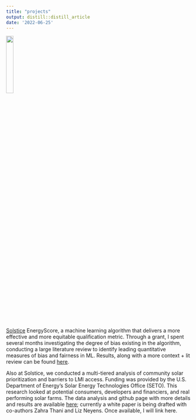 ```yaml
---
title: "projects"
output: distill::distill_article
date: '2022-06-25'
---
```




![](EnergyScore logo copy.jpg){ width=20% }


[Solstice](https://solstice-initiative.org/) EnergyScore, a machine learning algorithm that delivers a more effective and more equitable qualification metric. Through a grant, I spent several months investigating the degree of bias existing in the algorithm, conducting a large literature review to identify leading quantitative measures of bias and fairness in ML. Results, along with a more context + lit review can be found [here](http://energyscore-bias-research.s3-website.us-east-2.amazonaws.com/#content). 


Also at Solstice, we conducted a multi-tiered analysis of community solar prioritization and barriers to LMI access. Funding was provided by the U.S. Department of Energy's Solar Energy Technologies Office (SETO). This research looked at potential consumers, developers and financiers, and real performing solar farms. The data analysis and github page with more details and results are available [here](https://jake-ford.github.io/SETO_Data_Analysis/); currently a white paper is being drafted with co-authors Zahra Thani and Liz Neyens. Once available, I will link here. 